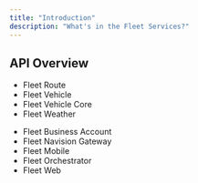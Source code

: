 ```yaml
---
title: "Introduction"
description: "What's in the Fleet Services?"
---
```


## API Overview
+ Fleet Route
+ Fleet Vehicle
+ Fleet Vehicle Core
+ Fleet Weather
- Fleet Business Account 
- Fleet Navision Gateway 
- Fleet Mobile 
- Fleet Orchestrator 
- Fleet Web 
